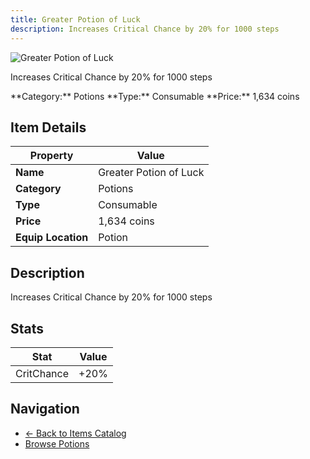 ```yaml
---
title: Greater Potion of Luck
description: Increases Critical Chance by 20% for 1000 steps
---
```


<div className="flex items-start gap-6 mb-8">
  <div className="flex-shrink-0">
    <img src="/assets/resources/alchemy/greater_attack_potion.png" alt="Greater Potion of Luck" className="w-24 h-24 border rounded-lg" />
  </div>
  <div className="flex-1">
    <div className="space-y-2">
      <p className="text-lg text-muted-foreground">Increases Critical Chance by 20% for 1000 steps</p>
      <div className="flex flex-wrap gap-4 text-sm">
        <span className="px-2 py-1 bg-blue-100 dark:bg-blue-900 rounded-md">
          **Category:** Potions
        </span>
        <span className="px-2 py-1 bg-green-100 dark:bg-green-900 rounded-md">
          **Type:** Consumable
        </span>
        <span className="px-2 py-1 bg-yellow-100 dark:bg-yellow-900 rounded-md">
          **Price:** 1,634 coins
        </span>
      </div>
    </div>
  </div>
</div>

## Item Details

| Property | Value |
|----------|-------|
| **Name** | Greater Potion of Luck |
| **Category** | Potions |
| **Type** | Consumable |
| **Price** | 1,634 coins |
| **Equip Location** | Potion |

## Description

Increases Critical Chance by 20% for 1000 steps


## Stats

| Stat | Value |
|------|-------|
| CritChance | +20% |


## Navigation

- [← Back to Items Catalog](/docs/items)
- [Browse Potions](/docs/items#potions)
